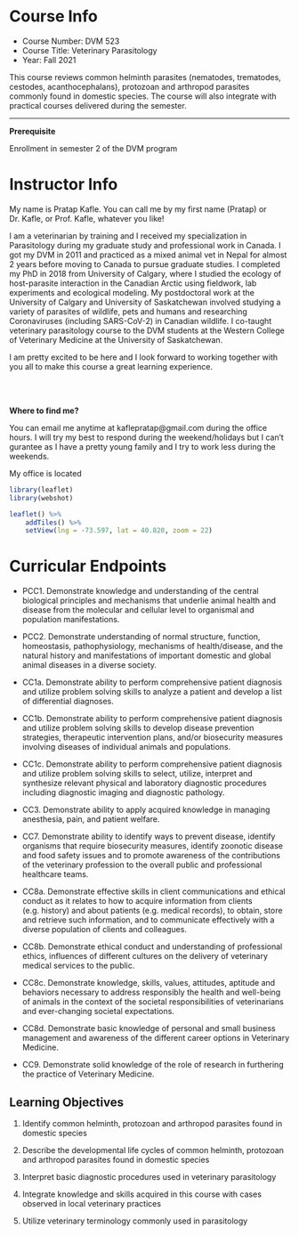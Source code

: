 
# Course Info {-}

- Course Number: DVM 523
- Course Title: Veterinary Parasitology
- Year: Fall 2021



This course reviews common helminth parasites (nematodes, trematodes, cestodes, acanthocephalans), protozoan and arthropod parasites commonly found in domestic species. The course will also integrate with practical courses delivered during the semester.

---

**Prerequisite**

Enrollment in semester 2 of the DVM program


# Instructor Info {-}

My name is Pratap Kafle. You can call me by my first name (Pratap) or Dr. Kafle, or Prof. Kafle, whatever you like!

I am a veterinarian by training and I received my specialization in Parasitology during my graduate study and professional work in Canada. I got my DVM in 2011 and practiced as a mixed animal vet in Nepal for almost 2 years before moving to Canada to pursue graduate studies. I completed my PhD in 2018 from University of Calgary, where I studied the ecology of host-parasite interaction in the Canadian Arctic using fieldwork, lab experiments and ecological modeling. My postdoctoral work at the University of Calgary and University of Saskatchewan involved studying a variety of parasites of wildlife, pets and humans and researching Coronaviruses (including SARS-CoV-2) in Canadian wildlife. I co-taught veterinary parasitology course to the DVM students at the Western College of Veterinary Medicine at the University of Saskatchewan.

I am pretty excited to be here and I look forward to working together with you all to make this course a great learning experience.

<br />
<br />

**Where to find me?**

You can email me anytime at kaflepratap@gmail.com during the office hours. I will try my best to respond during the weekend/holidays but I can't gurantee as I have a pretty young family and I try to work less during the weekends.

My office is located

```r
library(leaflet)
library(webshot)

leaflet() %>%
    addTiles() %>%
    setView(lng = -73.597, lat = 40.820, zoom = 22)
```


# Curricular Endpoints {-}

- PCC1. Demonstrate knowledge and understanding of the central biological principles and mechanisms that underlie animal health and disease from the molecular and cellular level to organismal and population manifestations.

- PCC2. Demonstrate understanding of normal structure, function, homeostasis, pathophysiology, mechanisms of health/disease, and the natural history and manifestations of important domestic and global animal diseases in a diverse society.

- CC1a. Demonstrate ability to perform comprehensive patient diagnosis and utilize problem solving skills to analyze a patient and develop a list of differential diagnoses.

- CC1b. Demonstrate ability to perform comprehensive patient diagnosis and utilize problem solving skills to develop disease prevention strategies, therapeutic intervention plans, and/or biosecurity measures involving diseases of individual animals and populations.

- CC1c. Demonstrate ability to perform comprehensive patient diagnosis and utilize problem solving skills to select, utilize, interpret and synthesize relevant physical and laboratory diagnostic procedures including diagnostic imaging and diagnostic pathology.

- CC3. Demonstrate ability to apply acquired knowledge in managing anesthesia, pain, and patient welfare.

- CC7. Demonstrate ability to identify ways to prevent disease, identify organisms that require biosecurity measures, identify zoonotic disease and food safety issues and to promote awareness of the contributions of the veterinary profession to the overall public and professional healthcare teams.

- CC8a. Demonstrate effective skills in client communications and ethical conduct as it relates to how to acquire information from clients (e.g. history) and about patients (e.g. medical records), to obtain, store and retrieve such information, and to communicate effectively with a diverse population of clients and colleagues.

- CC8b. Demonstrate ethical conduct and understanding of professional ethics, influences of different cultures on the delivery of veterinary medical services to the public.

- CC8c. Demonstrate knowledge, skills, values, attitudes, aptitude and behaviors necessary to address responsibly the health and well-being of animals in the context of the societal responsibilities of veterinarians and ever-changing societal expectations.

- CC8d. Demonstrate basic knowledge of personal and small business management and awareness of the different career options in Veterinary Medicine.

- CC9. Demonstrate solid knowledge of the role of research in furthering the practice of Veterinary Medicine.



## Learning Objectives {-}

1. Identify common helminth, protozoan and arthropod parasites found in domestic species

2. Describe the developmental life cycles of common helminth, protozoan and arthropod parasites found in domestic species

3. Interpret basic diagnostic procedures used in veterinary parasitology

4. Integrate knowledge and skills acquired in this course with cases observed in local veterinary practices

5. Utilize veterinary terminology commonly used in parasitology
